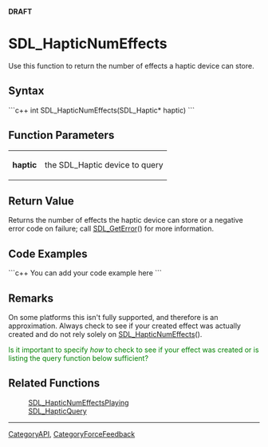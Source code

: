 <!-- pragma section-numbers off -->
<!-- pragma disable-camelcase -->
'''DRAFT'''

= SDL_HapticNumEffects =
Use this function to return the number of effects a haptic device can store.


== Syntax ==
```c++
int SDL_HapticNumEffects(SDL_Haptic* haptic)
```

== Function Parameters ==
{|
|'''haptic'''
|the SDL_Haptic device to query
|}

== Return Value ==
Returns the number of effects the haptic device can store or a negative error code on failure; call [[SDL_GetError]]() for more information.

== Code Examples ==
```c++
You can add your code example here
```

== Remarks ==
On some platforms this isn't fully supported, and therefore is an approximation.  Always check to see if your created effect was actually created and do not rely solely on [[SDL_HapticNumEffects]]().

<span style="color: green;">Is it important to specify ''how'' to check to see if your effect was created or is listing the query function below sufficient?</span>

== Related Functions ==
:[[SDL_HapticNumEffectsPlaying]]
:[[SDL_HapticQuery]]

----
[[CategoryAPI]], [[CategoryForceFeedback]]
